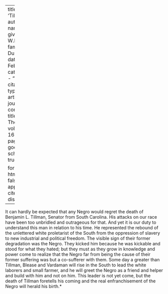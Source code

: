 
---
title: 'Tillman'
author:
  - name:
      given: W.E.B.
      family: Du Bois
date: Feb. 1918
categories: 
  - ""
citation: 
  type: article-journal
  container-title: The Crisis
  volume: 16
  issue: 4
  page: 165
google-scholar: true

format:
  html:
    toc: false
    appendix-cite-as: display
---



It can hardly be expected that any Negro would regret the death of Benjamin L. Tillman, Senator from South Carolina. His attacks on our race have been too unbridled and outrageous for that. And yet it is our duty to understand this man in relation to his time. He represented the rebound of the unlettered white proletarist of the South from the oppression of slavery to new industrial and political freedom. The visible sign of their former degradation was the Negro. They kicked him because he was kickable and stood for what they hated; but they must as they grow in knowledge and power come to realize that the Negro far from being the cause of their former suffering was but a co-sufferer with them. Some day a greater than Tillman, Blease and Vardaman will rise in the South to lead the white laborers and small farmer, and he will greet the Negro as a friend and helper and build with him and not on him. This leader is not yet come, but the death of Tillman foretells his coming and the real enfranchisement of the Negro will herald his birth.*

